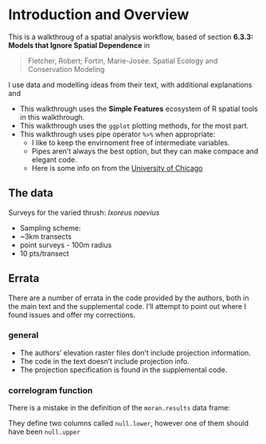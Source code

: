 # Introduction and Overview {.tabset}

This is a walkthroug of a spatial analysis workflow, based of section **6.3.3: Models that Ignore Spatial Dependence** in

> Fletcher, Robert; Fortin, Marie-Josée. Spatial Ecology and Conservation Modeling

I use data and modelling ideas from their text, with additional explanations and

- This walkthrough uses the **Simple Features** ecosystem of R spatial tools in this walkthrough.
- This walkthrough uses the `ggplot` plotting methods, for the most part.
- This walkthrough uses pipe operator `%>%` when appropriate:
    - I like to keep the envirnoment free of intermediate variables.
    - Pipes aren't always the best option, but they can make compace and elegant code.
    - Here is some info on from the <a href="https://cfss.uchicago.edu/notes/pipes/">University of Chicago</a>



## The data

Surveys for the varied thrush: *Ixoreus naevius*

- Sampling scheme:
- ~3km transects
- point surveys - 100m radius
- 10 pts/transect




## Errata

There are a number of errata in the code provided by the authors, both in the main text and the supplemental code.
I'll attempt to point out where I found issues and offer my corrections.

### general

- The authors' elevation raster files don't include projection information.
- The code in the text doesn't include projection info.
- The projection specification is found in the supplemental code.

### correlogram function

There is a mistake in the definition of the `moran.results` data frame:

They define two columns called `null.lower`, however one of them should have been `null.upper`
